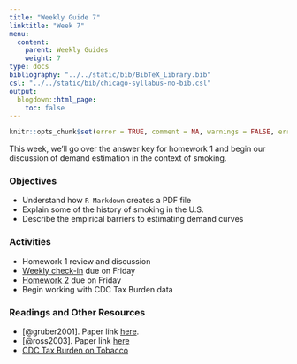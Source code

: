 ```yaml
---
title: "Weekly Guide 7"
linktitle: "Week 7"
menu:
  content:
    parent: Weekly Guides
    weight: 7
type: docs
bibliography: "../../static/bib/BibTeX_Library.bib"
csl: "../../static/bib/chicago-syllabus-no-bib.csl"
output:
  blogdown::html_page:
    toc: false
---
```


```r
knitr::opts_chunk$set(error = TRUE, comment = NA, warnings = FALSE, errors = FALSE, messages = FALSE, tidy = FALSE, echo = FALSE)
```

This week, we'll go over the answer key for homework 1 and begin our discussion of demand estimation in the context of smoking.


### Objectives
- Understand how `R Markdown` creates a PDF file
- Explain some of the history of smoking in the U.S.
- Describe the empirical barriers to estimating demand curves

### Activities 
- Homework 1 review and discussion
- [Weekly check-in](/assignment/weekly-check-in.html) due on Friday
- [Homework 2](/assignment/homework2.html) due on Friday
- Begin working with CDC Tax Burden data

### Readings and Other Resources
- [@gruber2001]. Paper link [here](https://www.aeaweb.org/articles?id=10.1257/jep.15.2.193).
- [@ross2003]. Paper link [here](https://citeseerx.ist.psu.edu/viewdoc/download?doi=10.1.1.532.2071&rep=rep1&type=pdf)
- [CDC Tax Burden on Tobacco](https://github.com/imccart/CDC-Tobacco)
